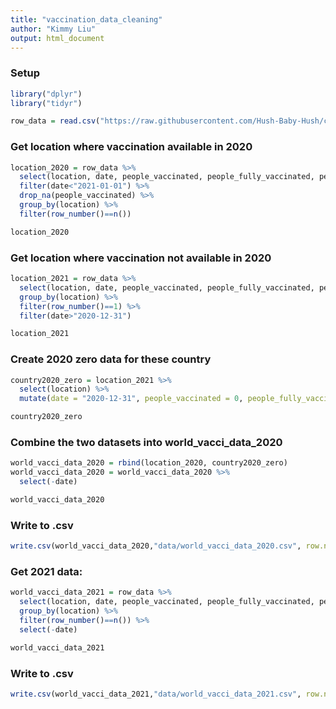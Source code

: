 ```yaml
---
title: "vaccination_data_cleaning"
author: "Kimmy Liu"
output: html_document
---
```



### Setup
```r
library("dplyr")
library("tidyr")
```

```r
row_data = read.csv("https://raw.githubusercontent.com/Hush-Baby-Hush/covid-19-data/master/public/data/vaccinations/vaccinations.csv")
```

### Get location where vaccination available in 2020
```r
location_2020 = row_data %>%
  select(location, date, people_vaccinated, people_fully_vaccinated, people_vaccinated_per_hundred, people_fully_vaccinated_per_hundred) %>% 
  filter(date<"2021-01-01") %>% 
  drop_na(people_vaccinated) %>% 
  group_by(location) %>% 
  filter(row_number()==n())

location_2020
```

### Get location where vaccination not available in 2020
```r
location_2021 = row_data %>%
  select(location, date, people_vaccinated, people_fully_vaccinated, people_vaccinated_per_hundred, people_fully_vaccinated_per_hundred) %>% 
  group_by(location) %>% 
  filter(row_number()==1) %>% 
  filter(date>"2020-12-31")

location_2021
```

### Create 2020 zero data for these country
```r
country2020_zero = location_2021 %>%
  select(location) %>%
  mutate(date = "2020-12-31", people_vaccinated = 0, people_fully_vaccinated = 0, people_vaccinated_per_hundred = 0, people_fully_vaccinated_per_hundred = 0)

country2020_zero
```

### Combine the two datasets into world_vacci_data_2020
```r
world_vacci_data_2020 = rbind(location_2020, country2020_zero)
world_vacci_data_2020 = world_vacci_data_2020 %>%
  select(-date) 

world_vacci_data_2020
```

### Write to .csv
```r
write.csv(world_vacci_data_2020,"data/world_vacci_data_2020.csv", row.names = FALSE)
```

### Get 2021 data:
```r
world_vacci_data_2021 = row_data %>%
  select(location, date, people_vaccinated, people_fully_vaccinated, people_vaccinated_per_hundred, people_fully_vaccinated_per_hundred) %>% 
  group_by(location) %>% 
  filter(row_number()==n()) %>% 
  select(-date)

world_vacci_data_2021
```

### Write to .csv
```r
write.csv(world_vacci_data_2021,"data/world_vacci_data_2021.csv", row.names = FALSE)
```


